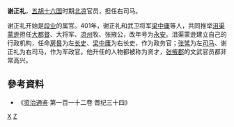 '''谢正礼'''，[[五胡十六国|五胡十六国]]时期[[北凉|北凉]]官员，担任右司马。

谢正礼开始是[[段业|段业]]的属官。401年，谢正礼和武卫将军[[梁中庸|梁中庸]]等人，共同推举[[沮渠蒙逊|沮渠蒙逊]]担任[[大都督|大都督]]、大将军、[[凉州|凉州]]牧、张掖公，改年号为[[永安_(北凉)|永安]]。沮渠蒙逊建立自己的行政机构，任命[[房晷|房晷]]为左[[长史|长史]]、[[梁中庸|梁中庸]]为右长史，作为政务官；[[张骘|张骘]]为左[[司马|司马]]、谢正礼为右司马，作为军政官。他升任的人物都被称为贤才，[[张掖郡|张掖郡]]的文武官员都非常高兴。
== 參考資料 ==
* 《[[资治通鉴|资治通鉴]]·第一百一十二卷 晋纪三十四》
[[Category:北凉官员|X]]
[[Category:谢姓|Z]]